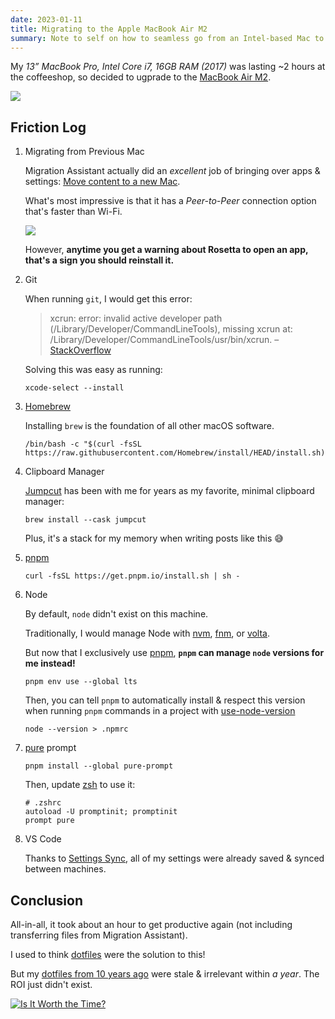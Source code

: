 ```yaml
---
date: 2023-01-11
title: Migrating to the Apple MacBook Air M2
summary: Note to self on how to seamless go from an Intel-based Mac to the new M2.
---
```



My _13” MacBook Pro, Intel Core i7, 16GB RAM (2017)_ was lasting ~2 hours
at the coffeeshop, so decided to ugprade to the [MacBook Air M2](https://www.apple.com/macbook-air-m2/).

<img src={m2.src} />

## Friction Log

1. Migrating from Previous Mac

   Migration Assistant actually did an _excellent_ job of bringing over apps & settings: [Move content to a new Mac](https://support.apple.com/en-us/HT204350).

   What's most impressive is that it has a _Peer-to-Peer_ connection option that's faster than Wi-Fi.

   <img src={rosetta.src} />

   However, **anytime you get a warning about Rosetta to open an app, that's a sign you should reinstall it.**

2. Git

   When running `git`, I would get this error:

   > xcrun: error: invalid active developer path (/Library/Developer/CommandLineTools), missing xcrun at: /Library/Developer/CommandLineTools/usr/bin/xcrun.
   > – [StackOverflow](https://apple.stackexchange.com/questions/254380/why-am-i-getting-an-invalid-active-developer-path-when-attempting-to-use-git-a)

   Solving this was easy as running:

   ```shell
   xcode-select --install
   ```

3. [Homebrew](https://brew.sh/)

   Installing `brew` is the foundation of all other macOS software.

   ```shell
   /bin/bash -c "$(curl -fsSL https://raw.githubusercontent.com/Homebrew/install/HEAD/install.sh)"
   ```

4. Clipboard Manager

   [Jumpcut](https://snark.github.io/jumpcut/) has been with me for years as my favorite, minimal clipboard manager:

   ```shell
   brew install --cask jumpcut
   ```

   Plus, it's a stack for my memory when writing posts like this 😅

5. [pnpm](https://pnpm.io/)

   ```shell
   curl -fsSL https://get.pnpm.io/install.sh | sh -
   ```

6. Node

   By default, `node` didn't exist on this machine.

   Traditionally, I would manage Node with [nvm](https://github.com/nvm-sh/nvm), [fnm](https://github.com/Schniz/fnm), or [volta](https://volta.sh/).

   But now that I exclusively use [pnpm](https://pnpm.io/), **`pnpm` can manage `node` versions for me instead!**

   ```shell
   pnpm env use --global lts
   ```

   Then, you can tell `pnpm` to automatically install & respect this version when running `pnpm` commands in a project with [use-node-version](https://pnpm.io/npmrc#use-node-version)

   ```shell
   node --version > .npmrc
   ```

   <Tweet tweetLink="jaredpalmer/status/1506634644992794633" />

7. [pure](https://github.com/sindresorhus/pure) prompt

   ```shell
   pnpm install --global pure-prompt
   ```

   Then, update [zsh](https://ohmyz.sh/) to use it:

   ```shell
   # .zshrc
   autoload -U promptinit; promptinit
   prompt pure
   ```

8. VS Code

   Thanks to [Settings Sync](https://code.visualstudio.com/docs/editor/settings-sync), all of my
   settings were already saved & synced between machines.

## Conclusion

All-in-all, it took about an hour to get productive again (not including transferring files from Migration Assistant).

I used to think [dotfiles](https://dotfiles.github.io/) were the solution to this!

But my [dotfiles from 10 years ago](https://github.com/ericclemmons/dotfiles) were stale & irrelevant within _a year_. The ROI just didn't exist.

[![Is It Worth the Time?](https://imgs.xkcd.com/comics/is_it_worth_the_time.png)](https://xkcd.com/1205)
